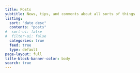```yaml
---
title: Posts
subtitle: News, tips, and comments about all sorts of things
listing:
  sort: "date desc"
  contents: "posts"
#  sort-ui: false
#  filter-ui: false
  categories: true
  feed: true
  type: default
page-layout: full
title-block-banner-color: body
search: true
---
```


